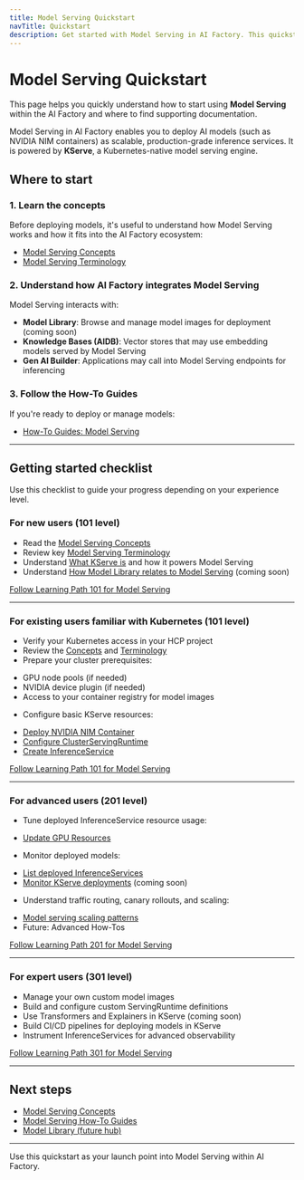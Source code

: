 ```yaml
---
title: Model Serving Quickstart
navTitle: Quickstart
description: Get started with Model Serving in AI Factory. This quickstart provides a guided path for new and experienced users with links to essential resources.
---
```


# Model Serving Quickstart

This page helps you quickly understand how to start using **Model Serving** within the AI Factory and where to find supporting documentation.

Model Serving in AI Factory enables you to deploy AI models (such as NVIDIA NIM containers) as scalable, production-grade inference services. It is powered by **KServe**, a Kubernetes-native model serving engine.

## Where to start

### 1. Learn the concepts

Before deploying models, it's useful to understand how Model Serving works and how it fits into the AI Factory ecosystem:

- [Model Serving Concepts](../learn/explained/ai-factory-concepts#model-serving)
- [Model Serving Terminology](../learn/explained/terminology)

### 2. Understand how AI Factory integrates Model Serving

Model Serving interacts with:

- **Model Library**: Browse and manage model images for deployment (coming soon)
- **Knowledge Bases (AIDB)**: Vector stores that may use embedding models served by Model Serving
- **Gen AI Builder**: Applications may call into Model Serving endpoints for inferencing

### 3. Follow the How-To Guides

If you're ready to deploy or manage models:

- [How-To Guides: Model Serving](../learn/model-serving/)

---

## Getting started checklist

Use this checklist to guide your progress depending on your experience level.

### For new users (101 level)

* Read the [Model Serving Concepts](../learn/explained/ai-factory-concepts#model-serving)
* Review key [Model Serving Terminology](../learn/explained/terminology)
* Understand [What KServe is](../learn/explained/ai-factory-concepts#model-serving) and how it powers Model Serving
* Understand [How Model Library relates to Model Serving](../model-library) (coming soon)

[Follow Learning Path 101 for Model Serving](../learn/paths/model-serving/101)

---

### For existing users familiar with Kubernetes (101 level)

* Verify your Kubernetes access in your HCP project
* Review the [Concepts](../learn/explained/ai-factory-concepts#model-serving) and [Terminology](../learn/explained/terminology)
* Prepare your cluster prerequisites:
- GPU node pools (if needed)
- NVIDIA device plugin (if needed)
- Access to your container registry for model images
* Configure basic KServe resources:
- [Deploy NVIDIA NIM Container](../learn/model-serving/deploy-nim-container)
- [Configure ClusterServingRuntime](../learn/model-serving/configure-clusterservingruntime)
- [Create InferenceService](../learn/model-serving/create-inferenceservice)

[Follow Learning Path 101 for Model Serving](../learn/paths/model-serving/101)

---

### For advanced users (201 level)

* Tune deployed InferenceService resource usage:
- [Update GPU Resources](../learn/model-serving/update-gpu-resources)

* Monitor deployed models:
- [List deployed InferenceServices](../learn/model-serving/list-inferenceservices)
- [Monitor KServe deployments](../learn/model-serving/monitor-kserve-deployments) (coming soon)

* Understand traffic routing, canary rollouts, and scaling:
- [Model serving scaling patterns](../learn/explained/ai-factory-concepts#model-serving)
- Future: Advanced How-Tos

[Follow Learning Path 201 for Model Serving](../learn/paths/model-serving/201)

---

### For expert users (301 level)

* Manage your own custom model images
* Build and configure custom ServingRuntime definitions
* Use Transformers and Explainers in KServe (coming soon)
* Build CI/CD pipelines for deploying models in KServe
* Instrument InferenceServices for advanced observability

[Follow Learning Path 301 for Model Serving](../learn/paths/model-serving/301)

---

## Next steps

- [Model Serving Concepts](../learn/explained/ai-factory-concepts#model-serving)
- [Model Serving How-To Guides](../learn/model-serving/)
- [Model Library (future hub)](../model-library)

---

Use this quickstart as your launch point into Model Serving within AI Factory.

